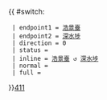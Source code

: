 {{ #switch: {{{format|}}}
  | endpoint1 = [[浩景臺]]
  | endpoint2 = [[深水埗]]
  | direction = 0
  | status = 
  | inline = [[浩景臺]] ↺ [[深水埗]]
  | normal =
  | full =
}}<noinclude>[[category:新界專線小巴路線模板|411]]</noinclude>